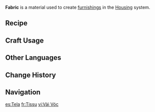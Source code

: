 {{Item Infobox
|id           = 101401
|image        = Item Fabric.png
|type         = Materials
|group        = Dye
|group2       = Furnishing Materials
|invCategory  = Materials
|description  = Some fabric of fine make. It will surely be of use in making furnishings.
|source1      = Crafted from [[Silk Flower]]s.
|source2      = [[Realm Depot]]
}}
'''Fabric''' is a material used to create [[furnishings]] in the [[Housing]] system.

==Recipe==
{{Recipe
|type = Dye
|Silk Flower = 1
|yield = 10
|sort = Silk Flower
}}

==Craft Usage==
{{Craft Usage}}

==Other Languages==
{{Other Languages|default_hidden=1
|en      = Fabric
|zhs     = 布匹
|zhs_rm  = Bùpǐ
|zht     = 布匹
|zht_rm  = Bùpǐ
|ja      = 布材
|ja_rm   = Fuzai{{Assumed}}
|ko      = {{tt|직물|織物}}
|ko_rm   = Jikmul
|es      = Tela
|fr      = Tissu
|ru      = Ткань
|th      = ผ้า
|th_rm   = Pha
|vi      = Vải Vóc
|de      = Stoff
|id      = Fabric
|pt      = Tecido
}}

==Change History==
{{Change History|1.5}}

==Navigation==
{{Material Navbox|type=Crafting Materials}}

[[es:Tela]]
[[fr:Tissu]]
[[vi:Vải Vóc]]